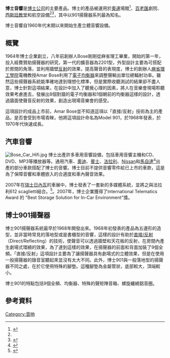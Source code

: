'''博士音響'''是[[博士公司|博士公司]]的主要產品。博士的產品被運用於[[奧運|奧運]]場館<ref name="Amar Bose">{{Cite web |url=http://web.mit.edu/invent/iow/bose.html |title=MIT "Inventor of the Week Archive" |access-date=2009-03-31 |archive-date=2003-08-19 |archive-url=https://web.archive.org/web/20030819065422/http://web.mit.edu/invent/iow/bose.html |dead-url=no }}</ref>、[[百老匯|百老匯]]劇院、[[西斯廷教堂|西斯廷教堂]]和航空設備<ref name="Amar Bose"/><ref>{{Cite web |url=http://www.cisco.com/warp/public/cc/so/neso/vvda/avvid/nasa1_cp.pdf |title=Cisco Nasa Publication |accessdate=2009-03-31 |archive-date=2004-06-13 |archive-url=https://web.archive.org/web/20040613061140/http://www.cisco.com/warp/public/cc/so/neso/vvda/avvid/nasa1_cp.pdf |dead-url=no }}</ref>，其中以901揚聲器系列最為知名。

博士音響自1960年代末期以來開始生產立體音響設備。

== 概覽 ==
1964年博士企業創立，八年前創辦人Bose剛剛從麻省理工畢業，開始的第一年，投入經費贊助揚聲器的研究，第一代的擴音器為2201型，外型設計主要為可搭配於房間的角落，並利用牆壁[[反射|反射]]的效果，提高聲音的表現度，博士的創辦人[[麻省理工學院|麻省理工學院]]電機教授Amar Bose利用了[[電子均衡器|電子均衡器]]來調整聲輸出單位總輻射功率。雖然這些揚聲器系統能準確地達到理想化標準，但是實際收聽測試的結果卻不盡人意，博士針對這項結果，在設計中加入了聽覺心理的因素，將人在音樂會現場聆聽效果考慮進去，發展出8個對牆的電子均衡器和1個朝前的均衡器這樣的設計，透過牆面使聲音反射的效果，創造出現場音樂會的感受。

這項設計的成品上市前，Amar Bose並不知道這項以「直接/反射」技術為主的產品，是否會受到市場青睞，他將這項設計命名為Model 901，於1968年發表，於1970年代快速成長。

== 汽車音響 ==
[[File:Bose_Car_Hifi.jpg|thumb]]
博士出產許多車用音響設備，包括車用音響主機和CD、DVD、MP3等播放器等。通用汽車、[[奧迪|奧迪]]、[[賓士|賓士]]、[[法拉利|法拉利]]、[[Nissan|Nissan]]和[[馬自達|馬自達]]<ref name="Bose Car Audio">{{Cite web |url=http://www.bose.com/controller?url=%2Fautomotive%2Findex.jsp |title=Bose Automotive Systems Division |access-date=2021-08-16 |archive-date=2015-07-11 |archive-url=https://web.archive.org/web/20150711154832/http://www.bose.com/controller?url=%2Fautomotive%2Findex.jsp |dead-url=no }}</ref>出產的部分車款搭配了博士的音響。博士目前不提供音響零件給已上市的車款，這是為了保障音響和車體嵌入的合適度和車內聲音效果。

2007年在[[瑞士|瑞士]][[日內瓦|日內瓦]]的車展中，博士發表了一套新的多媒體系統，並將之與法拉利612 scaglietti結合。<ref>{{cite web | url = http://www.autoblog.com/2007/03/08/bose-media-system-debuts-in-ferrari-612-scaglietti/ | title = Bose Media System debuts in Ferrari 612 Scaglietti | author = Frank Filipponio | accessdate = 2007-06-07 | date = 2007-03-08 | archive-date = 2020-05-23 | archive-url = https://web.archive.org/web/20200523235314/https://www.autoblog.com/2007/03/08/bose-media-system-debuts-in-ferrari-612-scaglietti/ | dead-url = no }}</ref>。2007年，博士企業獲得了International Telematics Award 的 "Best Storage Solution for In-Car Environment"獎。

== 博士901揚聲器 ==
博士901揚聲器系統最早於1968年開發出來。1968年初發表的產品為五邊形的造型，並非當時常見的落地型或是書櫃型的音響，這樣的設計有助於[[直接/反射|直接/反射]]（Direct/Reflecting）的技術，使聲音可以透過牆壁和天花板的反射，在房間內產生劇場式環繞的效果，為了達到這樣的效果，在揚聲器的前面和背面加裝了9個全頻。「直接/反射」這項設計主要為了讓揚聲器具有劇場式的立體效果，但是在使用一般揚聲器的錄音室聽起來並沒有太大不同。此外，博士901與一般落地型的揚聲器不同之處，在於它使用特殊的腳墊。這種腳墊為金屬管狀，底部較大，頂端較小。

博士901的特點包括9個全頻、均衡器、特殊的聲矩陣音箱、螺旋纏繞鋁音圈。

== 參考資料 ==
<references/>

[[Category:音响|Category:音响]]